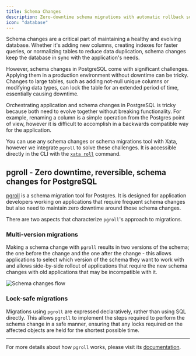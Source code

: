 ```yaml
---
title: Schema Changes
description: Zero-downtime schema migrations with automatic rollback support
icon: "database"
---
```


Schema changes are a critical part of maintaining a healthy and evolving database. Whether it's adding new columns, creating indexes for faster queries, or normalizing tables to reduce data duplication, schema changes keep the database in sync with the application's needs.

However, schema changes in PostgreSQL come with significant challenges. Applying them in a production environment without downtime can be tricky. Changes to large tables, such as adding not-null unique columns or modifying data types, can lock the table for an extended period of time, essentially causing downtime.

Orchestrating application and schema changes in PostgreSQL is tricky because both need to evolve together without breaking functionality. For example, renaming a column is a simple operation from the Postgres point of view, however it is difficult to accomplish in a backwards compatible way for the application.

You can use any schema changes or schema migrations tool with Xata, however we integrate `pgroll` to solve these challenges. It is accessible directly in the CLI with the [`xata roll`](/cli/roll) command.

## pgroll - Zero downtime, reversible, schema changes for PostgreSQL

[pgroll](https://github.com/xataio/pgroll) is a schema migration tool for Postgres. It is designed for application developers working on applications that require frequent schema changes but also need to maintain zero downtime around those schema changes.

There are two aspects that characterize `pgroll`'s approach to migrations.

### Multi-version migrations

Making a schema change with `pgroll` results in two versions of the schema; the one before the change and the one after the change - this allows applications to select which version of the schema they want to work with and allows side-by-side rollout of applications that require the new schema changes with old applications that may be incompatible with it.

![Schema changes flow](assets/images/schema-changes-flow.png)

### Lock-safe migrations

Migrations using `pgroll` are expressed declaratively, rather than using SQL directly. This allows `pgroll` to implement the steps required to perform the schema change in a safe manner, ensuring that any locks required on the affected objects are held for the shortest possible time.

---
For more details about how `pgroll` works, please visit its [documentation](https://pgroll.com/docs/latest/getting-started).